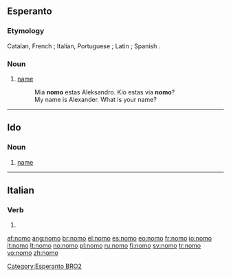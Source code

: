 ==Esperanto==

===Etymology===
Catalan, French {{term|nom}}; Italian, Portuguese {{term|nome}}; Latin {{term|nomen}}; Spanish {{term|nombre}}.

===Noun===
{{eo-noun}}

# [[name]]
#: Mia '''nomo''' estas Aleksandro. Kio estas via '''nomo'''?
#: My name is Alexander.  What is your name?

[[Category:Esperanto BRO2]]

----

==Ido==

===Noun===
{{infl|io|noun}}

# [[name]]

{{eo-noun}}

{{also|nomò}}

----

==Italian==

===Verb===
{{infl|it|verb form}}

# {{form of|[[first-person|First-person]] [[singular]] [[present tense]]|[[nomare#Italian|nomare]]|lang=Italian}}

[[af:nomo]]
[[ang:nomo]]
[[br:nomo]]
[[el:nomo]]
[[es:nomo]]
[[eo:nomo]]
[[fr:nomo]]
[[io:nomo]]
[[it:nomo]]
[[lt:nomo]]
[[no:nomo]]
[[pl:nomo]]
[[ru:nomo]]
[[fi:nomo]]
[[sv:nomo]]
[[tr:nomo]]
[[vo:nomo]]
[[zh:nomo]]